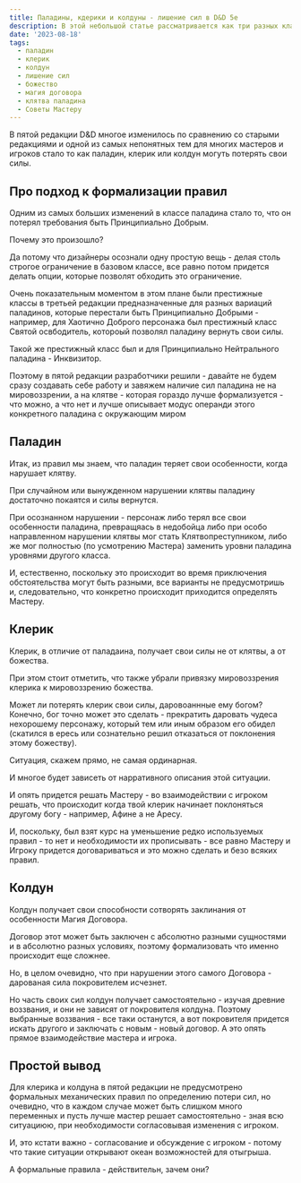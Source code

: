 ```yaml
---
title: Паладины, кдерики и колдуны - лишение сил в D&D 5e
description: В этой небольшой статье рассматривается как три разных класса получающих свои силы от различных внешних источников могут потерять свои силы - доступ к источнику силы, что написано в правилах и что с этим делать мастеру.
date: '2023-08-18'
tags:
  - паладин
  - клерик
  - колдун
  - лишение сил
  - божество
  - магия договора
  - клятва паладина
  - Советы Мастеру
---
```


В пятой редакции D&D многое изменилось по сравнению со старыми редакциями и одной из самых непонятных тем для многих мастеров и игроков стало то как паладин, клерик или колдун могуть потерять свои силы.

## Про подход к формализации правил

Одним из самых больших изменений в классе паладина стало то, что он потерял требования быть Принципиально Добрым.

Почему это произошло?

Да потому что дизайнеры осознали одну простую вещь - делая столь строгое ограничение в базовом классе, все равно потом придется делать опции, которые позволят обходить это ограничение.

Очень показательным моментом в этом плане были престижные классы в третьей редакции предназначенные для разных вариаций паладинов, которые перестали быть Принципиально Добрыми - например, для Хаотично Доброго персонажа был престижный класс Святой освбодитель, котороый позволял паладину вернуть свои силы.

Такой же престижный класс был и для Принципиально Нейтрального паладина - Инквизитор.

Поэтому в пятой редакции разработчики решили - давайте не будем сразу создавать себе работу и завяжем наличие сил паладина не на мировоззрении, а на клятве - которая гораздо лучше формализуется - что можно, а что нет и лучше описывает модус операнди этого конкретного паладина с окружающим миром

## Паладин

Итак, из правил мы знаем, что паладин теряет свои особенности, когда нарушает клятву.

При случайном или вынужденном нарушении клятвы паладину достаточно покаятся и силы вернутся.

При осознанном нарушении - персонаж либо терял все свои особенности паладина, превращяась в недобойца либо при особо направленном нарушении клятвы мог стать Клятвопреступником, либо же мог полностью (по усмотрению Мастера) заменить уровни паладина уровнями другого класса.

И, естественно, поскольку это происходит во время приключения обстоятельства могут быть разными, все варианты не предусмотришь и, следовательно, что конкретно происходит приходится определять Мастеру.

## Клерик

Клерик, в отличие от паладаина, получает свои силы не от клятвы, а от божества.

При этом стоит отметить, что также убрали привязку мировоззрения клерика к мировоззрению божества.

Может ли потерять клерик свои силы, даровоаннные ему богом? Конечно, бог точно может это сделать - прекратить даровать чудеса нехорошему персонажу, который тем или иным образом его обидел (скатился в ересь или сознательно решил отказаться от поклонения этому божеству).

Ситуация, скажем прямо, не самая ординарная.

И многое будет зависеть от нарративного описания этой ситуации.

И опять придется решать Мастеру - во взаимодействии с игроком решать, что происходит когда твой клерик начинает поклоняться другому богу - например, Афине а не Аресу.

И, поскольку, был взят курс на уменьшение редко используемых правил - то нет и необходимости их прописывать - все равно Мастеру и Игроку придется договариваться и это можно сделать и безо всяких правил.

## Колдун

Колдун получает свои способности сотворять заклинания от особенности Магия Договора.

Договор этот может быть заключен с абсолютно разными сущностями и в абсолютно разных условиях, поэтому формализовать что именно происходит еще сложнее.

Но, в целом очевидно, что при нарушении этого самого Договора - дарованая сила покровителем исчезнет.

Но часть своих сил колдун получает самостоятельно - изучая древние воззвания, и они не зависят от покровителя колдуна. Поэтому выбранные воззвания - все таки останутся, а вот покровителя придется искать другого и заключать с новым - новый договор. А это опять прямое взаимодействие мастера и игрока.

## Простой вывод

Для клерика и колдуна в пятой редакции не предусмотрено формальных механических правил по определению потери сил, но очевидно, что в каждом случае может быть слишком много переменных и пусть лучше мастер решает самостоятельно - зная всю ситуациюю, при необходимости согласовывая изменения с игроком.

И, это кстати важно - согласование и обсуждение с игроком - потому что такие ситуации открывают океан возможностей для отыгрыша.

А формальные правила - действительн, зачем они?
